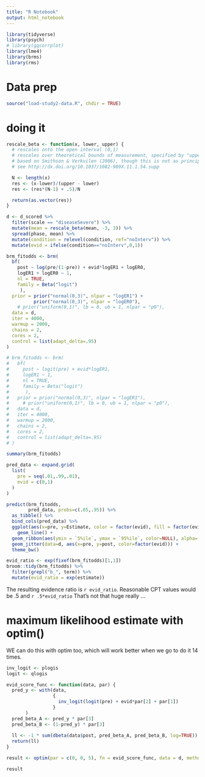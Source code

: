 ```yaml
---
title: "R Notebook"
output: html_notebook
---
```


```r
library(tidyverse)
library(psych)
# library(ggcorrplot)
library(lme4)
library(brms)
library(rms)
```

# Data prep

```r
source("load-study2-data.R", chdir = TRUE)
```

# doing it

```r
rescale_beta <- function(x, lower, upper) {
  # rescales onto the open interval (0,1)
  # rescales over theoretical bounds of measurement, specified by "upper" and "lower"
  # based on Smithson & Verkuilen (2006), though this is not as principled as you might think
  # see http://dx.doi.org/10.1037/1082-989X.11.1.54.supp

  N <- length(x)
  res <- (x-lower)/(upper - lower)
  res <- (res*(N-1) + .5)/N

  return(as.vector(res))
}

d <- d_scored %>%
  filter(scale == "diseaseSevere") %>%
  mutate(mean = rescale_beta(mean, -3, 3)) %>%
  spread(phase, mean) %>% 
  mutate(condition = relevel(condition, ref="noInterv")) %>%
  mutate(evid = ifelse(condition=="noInterv",0,1))
```

```r
brm_fitodds <- brm(
  bf(
    post ~ log(pre/(1-pre)) + evid*logER1 + logER0,
    logER1 + logER0 ~ 1,
    nl = TRUE,
    family = Beta("logit")
     ),
  prior = prior("normal(0,3)", nlpar = "logER1") +
          prior("normal(0,3)", nlpar = "logER0"),
    # prior("uniform(0,1)", lb = 0, ub = 1, nlpar = "p0"),
  data = d,
  iter = 4000,
  warmup = 2000,
  chains = 2,
  cores = 2,
  control = list(adapt_delta=.95)
)

# brm_fitodds <- brm(
#   bf(
#     post ~ logit(pre) + evid*logER1,
#     logER1 ~ 1,
#     nl = TRUE,
#     family = Beta("logit")
#      ),
#   prior = prior("normal(0,3)", nlpar = "logER1"), 
#     # prior("uniform(0,1)", lb = 0, ub = 1, nlpar = "p0"),
#   data = d,
#   iter = 4000,
#   warmup = 2000,
#   chains = 2,
#   cores = 2,
#   control = list(adapt_delta=.95)
# )

summary(brm_fitodds)
```

```r
pred_data <- expand.grid(
  list(
    pre = seq(.01,.99,.01),
    evid = c(0,1)
  )
)

predict(brm_fitodds, 
        pred_data, probs=c(.05,.95)) %>%
  as_tibble() %>%
  bind_cols(pred_data) %>%
  ggplot(aes(x=pre, y=Estimate, color = factor(evid), fill = factor(evid))) +
    geom_line() +
  geom_ribbon(aes(ymin = `5%ile`, ymax = `95%ile`, color=NULL), alpha=.2) +
  geom_jitter(data=d, aes(x=pre, y=post, color=factor(evid))) +
  theme_bw()
```

```r
evid_ratio <- exp(fixef(brm_fitodds)[1,1])
broom::tidy(brm_fitodds) %>%
  filter(grepl("b_", term)) %>%
  mutate(evid_ratio = exp(estimate))
```

The resulting evidence ratio is `r evid_ratio`. Reasonable CPT values would be .5 and `r .5*evid_ratio` That's not that huge really ...


# maximum likelihood estimate with optim()

WE can do this with optim too, which will work better when we go to do it 14 times.

```r
inv_logit <- plogis
logit <- qlogis

evid_score_func <- function(data, par) {
  pred_y <- with(data,
                 {
                   inv_logit(logit(pre) + evid*par[2] + par[1])
                 }
       )
  pred_beta_A <- pred_y * par[3]
  pred_beta_B <- (1-pred_y) * par[3]
  
  ll <- -1 * sum(dbeta(data$post, pred_beta_A, pred_beta_B, log=TRUE)) # beta regression
  return(ll)
}

result <- optim(par = c(0, 0, 5), fn = evid_score_func, data = d, method="BFGS")

result
```
